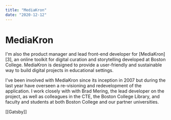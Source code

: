 ```yaml
---
title: "MediaKron"
date: "2020-12-12"
---
```


# MediaKron

I'm also the product manager and lead front-end developer for [MediaKron][3], an online toolkit for digital curation and storytelling developed at Boston College. MediaKron is designed to provide a user-friendly and sustainable way to build digital projects in educational settings.

I've been involved with MediaKron since its inception in 2007 but during the last year have overseen a re-visioning and redevelopment of the application. I work closely with with Brad Mering, the lead developer on the project, as well as colleagues in the CTE, the Boston College Library, and faculty and students at both Boston College and our partner universities.

[[Gatsby]]